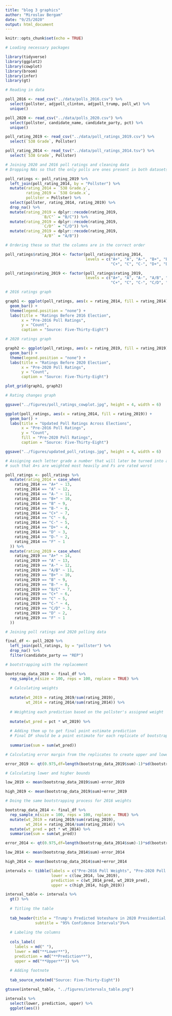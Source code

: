 ```yaml
---
title: "blog 3 graphics"
author: "Miroslav Bergam"
date: "9/25/2020"
output: html_document
---
```


```r
knitr::opts_chunk$set(echo = TRUE)

# Loading necessary packages

library(tidyverse)
library(ggplot2)
library(cowplot)
library(broom)
library(infer)
library(gt)
```

```r

# Reading in data

poll_2016 <- read_csv("../data/polls_2016.csv") %>%
  select(pollster, adjpoll_clinton, adjpoll_trump, poll_wt) %>%
  unique()

poll_2020 <- read_csv("../data/polls_2020.csv") %>%
  select(pollster, candidate_name, candidate_party, pct) %>%
  unique()

poll_rating_2019 <- read_csv("../data/poll_ratings_2019.csv") %>%
  select(`538 Grade`, Pollster)

poll_rating_2014 <- read_tsv("../data/poll_ratings_2014.tsv") %>%
  select(`538 Grade`, Pollster)

# Joining 2020 and 2016 poll ratings and cleaning data
# Dropping NAs so that the only polls are ones present in both datasets

poll_ratings <- poll_rating_2019 %>%
  left_join(poll_rating_2014, by = "Pollster") %>%
  mutate(rating_2014 = `538 Grade.y`,
         rating_2019 = `538 Grade.x`,
         pollster = Pollster) %>%
  select(pollster, rating_2014, rating_2019) %>%
  drop_na() %>%
  mutate(rating_2019 = dplyr::recode(rating_2019,
                `B/C°` = "B/C")) %>%
  mutate(rating_2019 = dplyr::recode(rating_2019,
                `C/D°` = "C/D")) %>%
  mutate(rating_2019 = dplyr::recode(rating_2019,
                `A/B°` = "A/B"))

# Ordering these so that the columns are in the correct order

poll_ratings$rating_2014 <- factor(poll_ratings$rating_2014, 
                                   levels = c("A+", "A", "A-", "B+", "B", "B-",
                                              "C+", "C", "C-", "D+", "D", "D-", "F"))

poll_ratings$rating_2019 <- factor(poll_ratings$rating_2019, 
                                   levels = c("A+", "A", "A-", "A/B", "B+", "B", "B-", "B/C",
                                              "C+", "C", "C-", "C/D", "D", "F"))

```

```r

# 2016 ratings graph

graph1 <- ggplot(poll_ratings, aes(x = rating_2014, fill = rating_2014)) +
  geom_bar() +
  theme(legend.position = "none") + 
  labs(title = "Ratings Before 2016 Election",
       x = "Pre-2016 Poll Ratings",
       y = "Count",
       caption = "Source: Five-Thirty-Eight")

# 2020 ratings graph

graph2 <- ggplot(poll_ratings, aes(x = rating_2019, fill = rating_2019)) +
  geom_bar() +
  theme(legend.position = "none") + 
  labs(title = "Ratings Before 2020 Election",
       x = "Pre-2020 Poll Ratings",
       y = "Count",
       caption = "Source: Five-Thirty-Eight")

plot_grid(graph1, graph2)

# Rating changes graph

ggsave("../figures/poll_ratings_cowplot.jpg", height = 4, width = 6)

ggplot(poll_ratings, aes(x = rating_2014, fill = rating_2019)) +
  geom_bar() +
  labs(title = "Updated Poll Ratings Across Elections",
       x = "Pre-2016 Poll Ratings",
       y = "Count",
       fill = "Pre-2020 Poll Ratings",
       caption = "Source: Five-Thirty-Eight")

ggsave("../figures/updated_poll_ratings.jpg", height = 4, width = 6)

```

```r

# Assigning each letter grade a number that will later be turned into a weight
# such that A+s are weighted most heavily and Fs are rated worst

poll_ratings <- poll_ratings %>% 
  mutate(rating_2014 = case_when(
    rating_2014 == "A+" ~ 13,
    rating_2014 == "A" ~ 12,
    rating_2014 == "A-" ~ 11,
    rating_2014 == "B+" ~ 10,
    rating_2014 == "B" ~ 9,
    rating_2014 == "B-" ~ 8,
    rating_2014 == "C+" ~ 7,
    rating_2014 == "C" ~ 6,
    rating_2014 == "C-" ~ 5,
    rating_2014 == "D+" ~ 4,
    rating_2014 == "D" ~ 3,
    rating_2014 == "D-" ~ 2,
    rating_2014 == "F" ~ 1
  )) %>%
  mutate(rating_2019 = case_when(
    rating_2019 == "A+" ~ 14,
    rating_2019 == "A" ~ 13,
    rating_2019 == "A-" ~ 12,
    rating_2019 == "A/B" ~ 11,
    rating_2019 == "B+" ~ 10,
    rating_2019 == "B" ~ 9,
    rating_2019 == "B-" ~ 8,
    rating_2019 == "B/C" ~ 7,
    rating_2019 == "C+" ~ 6,
    rating_2019 == "C" ~ 5,
    rating_2019 == "C-" ~ 4,
    rating_2019 == "C/D" ~ 3,
    rating_2019 == "D" ~ 2,
    rating_2019 == "F" ~ 1
  ))

# Joining poll ratings and 2020 polling data

final_df <- poll_2020 %>%
  left_join(poll_ratings, by = "pollster") %>%
  drop_na() %>%
  filter(candidate_party == "REP")

```

```r

# bootstrapping with the replacement 

bootstrap_data_2019 <- final_df %>%
  rep_sample_n(size = 100, reps = 100, replace = TRUE) %>%
  
  # Calculating weights
  
  mutate(wt_2019 = rating_2019/sum(rating_2019),
         wt_2014 = rating_2014/sum(rating_2014)) %>%
  
  # Weighting each prediction based on the pollster's assigned weight
  
  mutate(wt_pred = pct * wt_2019) %>%
  
  # Adding them up to get final point estimate prediction
  # Final DF should be a point estimate for each replicate of bootstrap
  
  summarise(sum = sum(wt_pred))

# Calculating error margin from the replicates to create upper and lower bound

error_2019 <- qt(0.975,df=length(bootstrap_data_2019$sum)-1)*sd(bootstrap_data_2019$sum)/sqrt(length(bootstrap_data_2019$sum))

# Calculating lower and higher bounds

low_2019 <- mean(bootstrap_data_2019$sum)-error_2019

high_2019 <- mean(bootstrap_data_2019$sum)+error_2019

# Doing the same bootstrapping process for 2016 weights

bootstrap_data_2014 <- final_df %>%
  rep_sample_n(size = 100, reps = 100, replace = TRUE) %>%
  mutate(wt_2019 = rating_2019/sum(rating_2019),
         wt_2014 = rating_2014/sum(rating_2014)) %>%
  mutate(wt_pred = pct * wt_2014) %>%
  summarise(sum = sum(wt_pred))

error_2014 <- qt(0.975,df=length(bootstrap_data_2014$sum)-1)*sd(bootstrap_data_2014$sum)/sqrt(length(bootstrap_data_2014$sum))

low_2014 <- mean(bootstrap_data_2014$sum)-error_2014

high_2014 <- mean(bootstrap_data_2014$sum)+error_2014

intervals <- tibble(labels = c("Pre-2016 Poll Weights", "Pre-2020 Poll Weights"),
                    lower = c(low_2014, low_2019),
                    prediction = c(wt_2014_pred, wt_2019_pred),
                    upper = c(high_2014, high_2019))

interval_table <- intervals %>%
  gt() %>%
  
  # Titling the table
  
  tab_header(title = "Trump's Predicted Voteshare in 2020 Presidential Election", 
             subtitle = "95% Confidence Intervals")%>%
  
  # Labeling the columns
  
  cols_label(
    labels = md(" "),
    lower = md("**Lower**"),
    prediction = md("**Prediction**"),
    upper = md("**Upper**")) %>%
  
  # Adding footnote 
  
  tab_source_note(md("Source: Five-Thirty-Eight"))

gtsave(interval_table, "../figures/intervals_table.png")


```

```r

intervals %>%
  select(lower, prediction, upper) %>%
  ggplot(aes())

```

